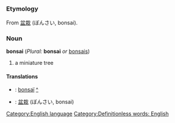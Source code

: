 =={{en}}==
[[Category:English language]]
===Etymology===
From {{ja}} [[盆栽]] (ぼんさい, bonsai).
===Noun===
'''bonsai''' (''Plural:'' '''bonsai''' ''or'' [[bonsais]])

#a miniature tree {{stub}} [[Category:Definitionless words: English]]
====Translations====
*{{fr}}: [[bonsaï]] [[:fr:bonsaï|^]]
*{{ja}}: [[盆栽]] (ぼんさい, bonsai)
